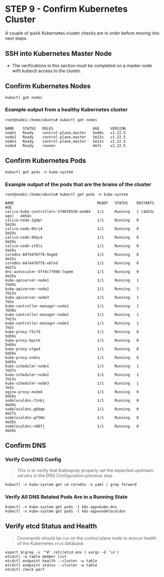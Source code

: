 # STEP 9 - Confirm Kubernetes Cluster

A couple of quick Kubernetes cluster checks are in order before moving into next steps.

## SSH into Kubernetes Master Node

* The verifications in this section must be completed on a master node with kubectl access to the cluster.

## Confirm Kubernetes Nodes

```
kubectl get nodes
```

### **Example output from a healthy Kubernetes cluster**

```
root@node1:/home/ubuntu# kubectl get nodes

NAME    STATUS   ROLES                  AGE     VERSION
node1   Ready    control-plane,master   5m48s   v1.22.5
node2   Ready    control-plane,master   5m22s   v1.22.5
node3   Ready    control-plane,master   5m12s   v1.22.5
node4   Ready    <none>                 4m7s    v1.22.5
```

## **Confirm Kubernetes Pods**

```
kubectl get pods -n kube-system
```

### Example output of the pods that are the brains of the cluster

```
root@node1:/home/ubuntu# kubectl get pods -n kube-system

NAME                                      READY   STATUS    RESTARTS        AGE
calico-kube-controllers-5788f6558-mzm64   1/1     Running   1 (4m53s ago)   4m54s
calico-node-2g4pr                         1/1     Running   0               5m29s
calico-node-6hrj4                         1/1     Running   0               5m29s
calico-node-9dqc4                         1/1     Running   0               5m29s
calico-node-zt8ls                         1/1     Running   0               5m29s
coredns-8474476ff8-9sgm5                  1/1     Running   0               4m32s
coredns-8474476ff8-x67xd                  1/1     Running   0               4m27s
dns-autoscaler-5ffdc7f89d-lnpmm           1/1     Running   0               4m28s
kube-apiserver-node1                      1/1     Running   1               7m30s
kube-apiserver-node2                      1/1     Running   1               7m13s
kube-apiserver-node3                      1/1     Running   1               7m3s
kube-controller-manager-node1             1/1     Running   1               7m30s
kube-controller-manager-node2             1/1     Running   1               7m13s
kube-controller-manager-node3             1/1     Running   1               7m3s
kube-proxy-75s7d                          1/1     Running   0               5m56s
kube-proxy-kpxtm                          1/1     Running   0               5m56s
kube-proxy-stgwd                          1/1     Running   0               5m56s
kube-proxy-vndvs                          1/1     Running   0               5m56s
kube-scheduler-node1                      1/1     Running   1               7m37s
kube-scheduler-node2                      1/1     Running   1               7m13s
kube-scheduler-node3                      1/1     Running   1               7m3s
nginx-proxy-node4                         1/1     Running   0               5m58s
nodelocaldns-7znkj                        1/1     Running   0               4m28s
nodelocaldns-g8dqm                        1/1     Running   0               4m27s
nodelocaldns-gf58m                        1/1     Running   0               4m28s
nodelocaldns-n88fj                        1/1     Running   0               4m28s
```

## Confirm DNS

### Verify CoreDNS Config

> This is to verify that Kubespray properly set the expected upstream servers in the DNS Configuration previous step

```
kubectl -n kube-system get cm coredns -o yaml | grep forward
```

### Verify All DNS Related Pods Are in a Running State

```
kubectl -n kube-system get pods -l k8s-app=kube-dns
kubectl -n kube-system get pods -l k8s-app=nodelocaldns
```

## Verify etcd Status and Health

> &#x20;Commands should be run on the control plane node to ensure health of the Kubernetes `etcd` database

```
export $(grep -v '^#' /etc/etcd.env | xargs -d '\n')
etcdctl -w table member list
etcdctl endpoint health --cluster -w table
etcdctl endpoint status --cluster -w table
etcdctl check perf
```
